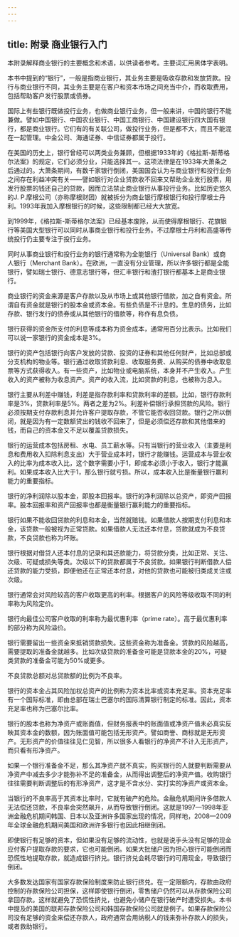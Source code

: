 ```yaml
---
---
---
```

title: 附录 商业银行入门
---




本附录解释商业银行的主要概念和术语，以供读者参考。主要词汇用黑体字表明。

本书中提到的“银行”，一般是指商业银行，其业务主要是吸收存款和发放贷款。投行与商业银行不同，其业务主要是在客户和资本市场之间充当中介，而收取费用，包括帮助客户发行股票或债券。

国际上有些银行既做投行业务，也做商业银行业务，但一般来讲，中国的银行不能兼做。譬如中国银行、中国农业银行、中国工商银行、中国建设银行四大国有银行，都是商业银行。它们有的有关联公司，做投行业务，但是都不大，而且不能混在一起管理。中金公司、海通证券、中信证券都属于投行。

在美国的历史上，银行曾经可以两类业务兼顾，但根据1933年的《格拉斯-斯蒂格尔法案》的规定，它们必须分业，只能选择其一。这项法律是在1933年大萧条之后通过的。大萧条期间，有数千家银行倒闭，美国国会认为与商业银行和投行业务之间存在利益冲突有关——譬如银行对企业贷款收不回来又帮助企业发行股票，用发行股票的钱还自己的贷款，因而立法禁止商业银行从事投行业务。比如历史悠久的J. P.摩根公司（亦称摩根财团）就被拆分为商业银行摩根银行和投行摩根士丹利。1993年我加入摩根银行的时候，这些限制都已经大大放宽。

到1999年，《格拉斯-斯蒂格尔法案》已经基本废除，从而使得摩根银行、花旗银行等美国大型银行可以同时从事商业银行和投行业务。不过摩根士丹利和高盛等传统投行仍主要专注于投行业务。

同时从事商业银行和投行业务的银行通常称为全能银行（Universal Bank）或商人银行（Merchant Bank）。在欧洲，一直没有分业管理，所以许多银行都是全能银行，譬如瑞士银行、德意志银行等，但汇丰银行和渣打银行都基本上是商业银行。

商业银行的资金来源是客户存款以及从市场上或其他银行借款，加之自有资金。所谓自有资金就是银行的股本金或资本金。有些负债是不计息的。生息的债务，比如存款、银行发行的债券或从其他银行的借款等，称作有息负债。

银行获得的资金所支付的利息等成本称为资金成本，通常用百分比表示。比如我们可以说一家银行的资金成本是3%。

银行的资产包括银行向客户发放的贷款、投资的证券和其他任何财产，比如总部或分支机构的物业等。银行通过收取贷款利息、收取服务费、从购买的债券中收取息票等方式获得收入。有一些资产，比如物业或电脑系统，本身并不产生收入。产生收入的资产被称为收息资产。资产的收入流，比如贷款的利息，也被称为息入。

银行主要从利差中赚钱，利差是指存款利率和贷款利率的差额。比如，银行存款利率是3%，贷款利率是5%。两者之差为2%。利差补偿银行承担贷款的风险。银行必须按期支付存款利息并允许客户提取存款，不管它能否收回贷款。银行之所以倒闭，就是因为有一定数额贷出的钱收不回来了，但是必须偿还存款和其他借来的钱，而自己的资本金又不足以覆盖贷款损失。

银行的运营成本包括房租、水电、员工薪水等。只有当银行的营业收入（主要是利息和费用收入扣除利息支出）大于营业成本时，银行才能赚钱。运营成本与营业收入的比率为成本收入比，这个数字需要小于1，即成本必须小于收入，银行才能赢利。如果成本收入比大于1，那么银行就亏损。所以，成本收入比是衡量银行赢利能力的重要指标。

银行的净利润除以股本金，即股本回报率。银行的净利润除以总资产，即资产回报率。股本回报率和资产回报率也都是衡量银行赢利能力的重要指标。

银行如果不能收回贷款的利息和本金，当然就赔钱。如果借款人按期支付利息和本金，该贷款一般被视为正常贷款。如果借款人无法还本付息，贷款就成为不良贷款，不良贷款也称为坏账。

银行根据对借贷人还本付息的记录和其还款能力，将贷款分类，比如正常、关注、次级、可疑或损失等类。次级以下的贷款都属于不良贷款。如果银行判断借款人偿还贷款的能力受损，即便他还在正常还本付息，对他的贷款也可能被归类成关注或次级。

银行通常会对风险较高的客户收取更高的利率。根据客户的风险等级收取不同的利率称为风险定价。

银行向最佳公司客户收取的利率称为最优惠利率（prime rate）。高于最优惠利率的部分称为风险溢价。

银行需要留出一些资金来抵销贷款损失。这些资金称为准备金。贷款的风险越高，需要提取的准备金就越多。比如次级贷款的准备金可能是贷款本金的20%，可疑类贷款的准备金可能为50%或更多。

不良贷款总额对总贷款额的比例为不良率。

银行的资本金占其风险加权总资产的比例称为资本比率或资本充足率。资本充足率有一个国际标准，即由总部在瑞士巴塞尔的国际清算银行制定的标准。因此，资本充足率也称为巴塞尔比率。

银行的股本也称为净资产或账面值，但财务报表中的账面值或净资产值未必真实反映其资本金的数额，因为账面值可能包括无形资产。譬如商誉、商标就是无形资产。无形资产的价值往往见仁见智，所以很多人看银行的净资产不计入无形资产，而只看有形净资产。

如果一个银行准备金不足，那么其净资产就不真实，购买银行的人就要判断需要从净资产中减去多少才能弥补不足的准备金，从而得出调整后的净资产值。收购银行往往需要判断调整后的有形净资产，这才是不含水分、实打实的净资产或资本金。

当银行的不良率高于其资本比率时，它就有破产的危险。金融危机期间许多借款人无法偿还贷款，不良率会突然飙升，从而导致银行倒闭。这就是1997—1998年亚洲金融危机期间韩国、日本以及亚洲许多国家出现的情况，同样地，2008—2009年全球金融危机期间美国和欧洲许多银行也因此相继倒闭。

即使银行有足够的资本，但如果没有足够的流动性，也就是说手头没有足够的现金应付客户提取存款的要求，它也可能倒闭。如果大批储户因为担心银行可能倒闭而恐慌性地提取存款，就造成银行挤兑。银行挤兑会耗尽银行的可用现金，导致银行倒闭。

大多数发达国家有国家存款保险制度来防止银行挤兑。在一定限额内，存款由政府控制的存款保险公司担保，这样即使银行倒闭，零售储户仍然可以从存款保险公司拿回存款。这样就避免了恐慌性挤兑，也避免小储户在银行破产时遭受损失。本书中提及的美国的联邦存款保险公司和韩国存款保险公司就是例子。如果存款保险公司没有足够的资金来偿还存款人，政府通常会用纳税人的钱来弥补存款人的损失，或者救助银行。
